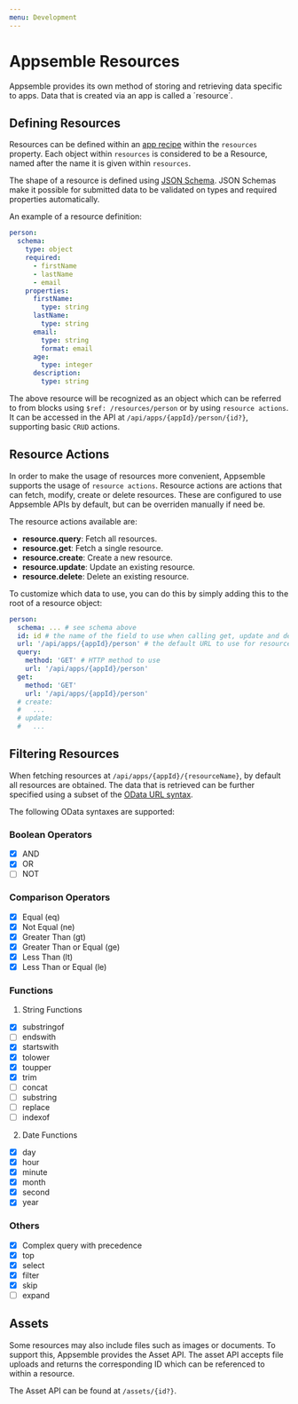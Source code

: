 ```yaml
---
menu: Development
---
```


# Appsemble Resources

Appsemble provides its own method of storing and retrieving data specific to apps. Data that is
created via an app is called a ´resource´.

## Defining Resources

Resources can be defined within an [app recipe](#) within the `resources` property. Each object
within `resources` is considered to be a Resource, named after the name it is given within
`resources`.

The shape of a resource is defined using [JSON Schema](https://json-schema.org/). JSON Schemas make
it possible for submitted data to be validated on types and required properties automatically.

An example of a resource definition:

```yaml
person:
  schema:
    type: object
    required:
      - firstName
      - lastName
      - email
    properties:
      firstName:
        type: string
      lastName:
        type: string
      email:
        type: string
        format: email
      age:
        type: integer
      description:
        type: string
```

The above resource will be recognized as an object which can be referred to from blocks using
`$ref: /resources/person` or by using `resource actions`.
It can be accessed in the API at `/api/apps/{appId}/person/{id?}`, supporting basic `CRUD` actions.

## Resource Actions

In order to make the usage of resources more convenient, Appsemble supports the usage of
`resource actions`. Resource actions are actions that can fetch, modify, create or delete resources.
These are configured to use Appsemble APIs by default, but can be overriden manually if need be.

The resource actions available are:

- **resource.query**: Fetch all resources.
- **resource.get**: Fetch a single resource.
- **resource.create**: Create a new resource.
- **resource.update**: Update an existing resource.
- **resource.delete**: Delete an existing resource.

To customize which data to use, you can do this by simply adding this to the root of a resource
object:

```yaml
person:
  schema: ... # see schema above
  id: id # the name of the field to use when calling get, update and delete
  url: '/api/apps/{appId}/person' # the default URL to use for resource actions
  query:
    method: 'GET' # HTTP method to use
    url: '/api/apps/{appId}/person'
  get:
    method: 'GET'
    url: '/api/apps/{appId}/person'
  # create:
  #   ...
  # update:
  #   ...
```

## Filtering Resources

When fetching resources at `/api/apps/{appId}/{resourceName}`, by default all resources are
obtained.
The data that is retrieved can be further specified using a subset of the
[OData URL syntax](http://docs.oasis-open.org/odata/odata/v4.01/odata-v4.01-part2-url-conventions.html).

The following OData syntaxes are supported:

### Boolean Operators

- [x] AND
- [x] OR
- [ ] NOT

### Comparison Operators

- [x] Equal (eq)
- [x] Not Equal (ne)
- [x] Greater Than (gt)
- [x] Greater Than or Equal (ge)
- [x] Less Than (lt)
- [x] Less Than or Equal (le)

### Functions

1. String Functions

- [x] substringof
- [ ] endswith
- [x] startswith
- [x] tolower
- [x] toupper
- [x] trim
- [ ] concat
- [ ] substring
- [ ] replace
- [ ] indexof

2. Date Functions

- [x] day
- [x] hour
- [x] minute
- [x] month
- [x] second
- [x] year

### Others

- [x] Complex query with precedence
- [x] top
- [x] select
- [x] filter
- [x] skip
- [ ] expand

## Assets

Some resources may also include files such as images or documents.
To support this, Appsemble provides the Asset API. The asset API accepts file uploads and returns
the corresponding ID which can be referenced to within a resource.

The Asset API can be found at `/assets/{id?}`.
